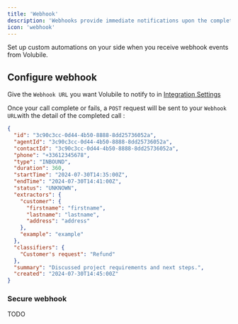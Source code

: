 ```yaml
---
title: 'Webhook'
description: 'Webhooks provide immediate notifications upon the completion of your phone calls.'
icon: 'webhook'
---
```


Set up custom automations on your side when you receive webhook events from Volubile.

## Configure webhook

Give the `Webhook URL` you want Volubile to notify to in [Integration Settings](https://eu.volubile.ai/settings/integration)

Once your call complete or fails, a `POST` request will be sent to your `Webhook URL`with the detail of the completed call :

```json
{
  "id": "3c90c3cc-0d44-4b50-8888-8dd25736052a",
  "agentId": "3c90c3cc-0d44-4b50-8888-8dd25736052a",
  "contactId": "3c90c3cc-0d44-4b50-8888-8dd25736052a",
  "phone": "+33612345678",
  "type": "INBOUND",
  "duration": 360,
  "startTime": "2024-07-30T14:35:00Z",
  "endTime": "2024-07-30T14:41:00Z",
  "status": "UNKNOWN",
  "extractors": {
    "customer": {
      "firstname": "firstname",
      "lastname": "lastname",
      "address": "address"
    },
    "example": "example"
  },
  "classifiers": {
    "Customer's request": "Refund"
  },
  "summary": "Discussed project requirements and next steps.",
  "created": "2024-07-30T14:45:00Z"
}
```

### Secure webhook

TODO
